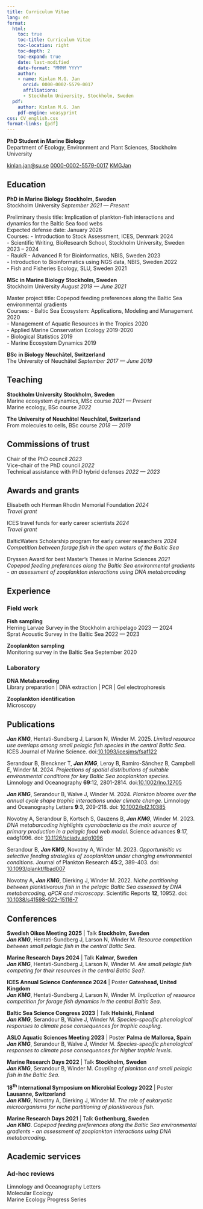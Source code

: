 ```yaml
---
title: Curriculum Vitae
lang: en
format: 
  html:
    toc: true
    toc-title: Curriculum Vitae
    toc-location: right
    toc-depth: 2
    toc-expand: true
    date: last-modified
    date-format: "MMMM YYYY"
    author:
    - name: Kinlan M.G. Jan
      orcid: 0000-0002-5579-0017
      affiliations:
      - Stockholm University, Stockholm, Sweden
  pdf:
    author: Kinlan M.G. Jan
    pdf-engine: weasyprint
css: CV_english.css
format-links: [pdf]
---
```



::: {.print-only .contact-block}
**PhD Student in Marine Biology** <br>
Department of Ecology, Environment and Plant Sciences, Stockholm University

[kinlan.jan@su.se](mailto:kinlan.jan@su.se){.email}
[0000-0002-5579-0017](https://orcid.org/0000-0002-5579-0017){.orcid}
[KMGJan](https://github.com/KMGJan){.github}
:::


## Education 

[[[**PhD**]{.educationtitle} **in Marine Biology**]{.edu} [**Stockholm, Sweden**]{.cvlocation}]{.cvcontainer} <br>
[Stockholm University [*September 2021 --- Present*]{.cvdate}]{.cvcontainer}

[Preliminary thesis title:]{.subedu} [Implication of plankton-fish interactions and dynamics for the Baltic Sea food webs]{.course}
<br>
[Expected defense date:]{.subedu} [January 2026]{.course}
<br>
[[Courses:]{.subedu}
[- Introduction to Stock Assessment, ICES, Denmark]{.courseList1} [2024]{.coursedate} <br>
[- Scientific Writing, BioResearch School, Stockholm University, Sweden]{.courseList} [2023 -- 2024]{.coursedate} <br>
[- RaukR - Advanced R for Bioinformatics, NBIS, Sweden]{.courseList} [2023]{.coursedate} <br>
[- Introduction to Bioinformatics using NGS data, NBIS, Sweden]{.courseList} [2022]{.coursedate} <br>
[- Fish and Fisheries Ecology, SLU, Sweden]{.courseList} [2021]{.coursedate}]{.no-print}

[[[**MSc**]{.educationtitle} **in Marine Biology**]{.edu} [**Stockholm, Sweden**]{.cvlocation}]{.cvcontainer} <br>
[Stockholm University [*August 2019 --- June 2021*]{.cvdate}]{.cvcontainer}

[Master project title:]{.subedu} [Copepod feeding preferences along the Baltic Sea environmental gradients]{.course}
<br>
[[Courses:]{.subedu}
[- Baltic Sea Ecosystem: Applications, Modeling and Management]{.courseList1} [2020]{.coursedate} <br>
[- Management of Aquatic Resources in the Tropics]{.courseList} [2020]{.coursedate} <br>
[- Applied Marine Conservation Ecology]{.courseList} [2019-2020]{.coursedate} <br>
[- Biological Statistics]{.courseList} [2019]{.coursedate} <br>
[- Marine Ecosystem Dynamics]{.courseList} [2019]{.coursedate} ]{.no-print}

[[[**BSc**]{.educationtitle} **in Biology**]{.edu} [**Neuchâtel, Switzerland**]{.cvlocation}]{.cvcontainer} <br>
[The University of Neuchâtel [*September 2017 --- June 2019*]{.cvdate}]{.cvcontainer}


## Teaching

[**Stockholm University** [**Stockholm, Sweden**]{.cvlocation}]{.cvcontainer} <br>
[Marine ecosystem dynamics, [MSc]{.educationtitle} course]{.edu} [*2021 --- Present*]{.cvdate} <br>
[Marine ecology, [BSc]{.educationtitle} course]{.edu} [*2022*]{.cvdate}

[**The University of Neuchâtel** [**Neuchâtel, Switzerland**]{.cvlocation}]{.cvcontainer} <br> [From molecules to cells, [BSc]{.educationtitle} course]{.edu} [*2018 --- 2019*]{.cvdate}


## Commissions of trust

[Chair of the [PhD]{.educationtitle} council]{.edu} [*2023*]{.cvdate} <br>
[Vice-chair of the [PhD]{.educationtitle} council]{.edu} [*2022*]{.cvdate} <br>
[Technical assistance with [PhD]{.educationtitle} hybrid defenses]{.edu} [*2022 --- 2023*]{.cvdate}


## Awards and grants

Elisabeth och Herman Rhodin Memorial Foundation [*2024*]{.cvdate} <br> [*Travel grant*]{.edu}

ICES travel funds for early career scientists [*2024*]{.cvdate} <br> [*Travel grant*]{.edu}

BalticWaters Scholarship program for early career researchers [*2024*]{.cvdate} <br> [*Competition between forage fish in the open waters of the Baltic Sea*]{.edu}

Dryssen Award for best Master's Theses in Marine Sciences [*2021*]{.cvdate} <br> [*Copepod feeding preferences along the Baltic Sea environmental gradients - an assessment of zooplankton interactions using DNA metabarcoding*]{.edu}


## Experience

### Field work

**Fish sampling** <br>
[Herring Larvae Survey in the Stockholm archipelago]{.edu} [2023 --- 2024]{.cvdate} <br>
[Sprat Acoustic Survey in the Baltic Sea]{.edu} [2022 --- 2023]{.cvdate}

**Zooplankton sampling** <br>
[Monitoring survey in the Baltic Sea]{.edu} [September 2020]{.cvdate}

### Laboratory

**DNA Metabarcoding** <br>
[Library preparation | DNA extraction | PCR | Gel electrophoresis]{.pubtitle}

**Zooplankton identification** <br>
[Microscopy]{.pubtitle}


## Publications

***Jan KMG***, Hentati-Sundberg J, Larson N, Winder M. 2025. [*Limited resource use overlaps among small pelagic fish species in the central Baltic Sea*]{.pubtitle}. ICES Journal of Marine Science. doi:[10.1093/icesjms/fsaf122](https://doi.org/10.1093/icesjms/fsaf122){.doi target=_blank}

Serandour B, Blenckner T, ***Jan KMG***, Leroy B, Ramiro-Sánchez B, Campbell E, Winder M. 2024. [*Projections of spatial distributions of suitable environmental conditions for key Baltic Sea zooplankton species*]{.pubtitle}. Limnology and Oceanography **69**:12, 2801-2814. doi:[10.1002/lno.12705](https://doi.org/10.1002/lno.12705){.doi target=_blank}

***Jan KMG***, Serandour B, Walve J, Winder M. 2024. [*Plankton blooms over the annual cycle shape trophic interactions under climate change*]{.pubtitle}. Limnology and Oceanography Letters **9**:3, 209-218. doi: [10.1002/lol2.10385](https://doi.org/10.1002/lol2.10385){.doi target=_blank}

Novotny A, Serandour B, Kortsch S, Gauzens B, ***Jan KMG***, Winder M. 2023. [*DNA metabarcoding highlights cyanobacteria as the main source of primary production in a pelagic food web model*]{.pubtitle}. Science advances **9**:17, eadg1096. doi: [10.1126/sciadv.adg1096](https://doi.org/10.1126/sciadv.adg1096){.doi target=_blank}

Serandour B, ***Jan KMG***, Novotny A, Winder M. 2023. [*Opportunisitic vs selective feeding strategies of zooplankton under changing environmental conditions*]{.pubtitle}. Journal of Plankton Research **45**:2, 389-403. doi: [10.1093/plankt/fbad007](https://doi.org/10.1093/plankt/fbad007){.doi target=_blank}

Novotny A, ***Jan KMG***, Dierking J, Winder M. 2022. [*Niche partitioning between planktivorous fish in the pelagic Baltic Sea assessed by DNA metabarcoding, qPCR and microscopy*]{.pubtitle}. Scientific Reports **12**, 10952. doi: [10.1038/s41598-022-15116-7](https://doi.org/10.1038/s41598-022-15116-7){.doi target=_blank}


## Conferences

[**Swedish Oikos Meeting 2025** | Talk [**Stockholm, Sweden**]{.cvlocation}]{.cvcontainer} <br>
***Jan KMG***, Hentati-Sundberg J, Larson N, Winder M. [*Resource competition between small pelagic fish in the central Baltic Sea*]{.pubtitle}.

[**Marine Research Days 2024** | Talk [**Kalmar, Sweden**]{.cvlocation}]{.cvcontainer} <br>
***Jan KMG***, Hentati-Sundberg J, Larson N, Winder M. [*Are small pelagic fish competing for their resources in the central Baltic Sea?*]{.pubtitle}.

[**ICES Annual Science Conference 2024** | Poster [**Gateshead, United Kingdom**]{.cvlocation}]{.cvcontainer} <br>
***Jan KMG***, Hentati-Sundberg J, Larson N, Winder M. [*Implication of resource competition for forage fish dynamics in the central Baltic Sea*]{.pubtitle}.

[**Baltic Sea Science Congress 2023** | Talk [**Helsinki, Finland**]{.cvlocation}]{.cvcontainer} <br>
***Jan KMG***, Serandour B, Walve J, Winder M. [*Species-specific phenological responses to climate pose consequences for trophic coupling*]{.pubtitle}.

[**ASLO Aquatic Sciences Meeting 2023** | Poster [**Palma de Mallorca, Spain**]{.cvlocation}]{.cvcontainer} <br>
***Jan KMG***, Serandour B, Walve J, Winder M. [*Species-specific phenological responses to climate pose consequences for higher trophic levels*]{.pubtitle}.

[**Marine Research Days 2022** | Talk [**Stockholm, Sweden**]{.cvlocation}]{.cvcontainer} <br>
***Jan KMG***, Serandour B, Winder M. [*Coupling of plankton and small pelagic fish in the Baltic Sea*]{.pubtitle}.

[**18^th^ International Symposium on Microbial Ecology 2022** | Poster [**Lausanne, Switzerland**]{.cvlocation}]{.cvcontainer} <br>
***Jan KMG***, Novotny A, Dierking J, Winder M. [*The role of eukaryotic microorganisms for niche partitioning of planktivorous fish*]{.pubtitle}.

[**Marine Research Days 2021** | Talk [**Gothenburg, Sweden**]{.cvlocation}]{.cvcontainer} <br>
***Jan KMG***. [*Copepod feeding preferences along the Baltic Sea environmental gradients - an assessment of zooplankton interactions using DNA metabarcoding*]{.pubtitle}.

## Academic services

### Ad-hoc reviews

[Limnology and Oceanography Letters]{.pubtitle} <br>
[Molecular Ecology]{.pubtitle} <br>
[Marine Ecology Progress Series]{.pubtitle}